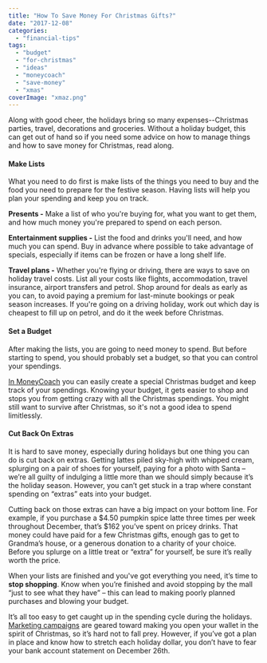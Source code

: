 ```yaml
---
title: "How To Save Money For Christmas Gifts?"
date: "2017-12-08"
categories: 
  - "financial-tips"
tags: 
  - "budget"
  - "for-christmas"
  - "ideas"
  - "moneycoach"
  - "save-money"
  - "xmas"
coverImage: "xmaz.png"
---
```


Along with good cheer, the holidays bring so many expenses--Christmas parties, travel, decorations and groceries. Without a holiday budget, this can get out of hand so if you need some advice on how to manage things and how to save money for Christmas, read along.

#### Make Lists

What you need to do first is make lists of the things you need to buy and the food you need to prepare for the festive season. Having lists will help you plan your spending and keep you on track.

**Presents -** Make a list of who you're buying for, what you want to get them, and how much money you're prepared to spend on each person.

**Entertainment supplies -** List the food and drinks you'll need, and how much you can spend. Buy in advance where possible to take advantage of specials, especially if items can be frozen or have a long shelf life.

**Travel plans -** Whether you're flying or driving, there are ways to save on holiday travel costs. List all your costs like flights, accommodation, travel insurance, airport transfers and petrol. Shop around for deals as early as you can, to avoid paying a premium for last-minute bookings or peak season increases. If you're going on a driving holiday, work out which day is cheapest to fill up on petrol, and do it the week before Christmas.

#### Set a Budget

After making the lists, you are going to need money to spend. But before starting to spend, you should probably set a budget, so that you can control your spendings.

[In MoneyCoach](https://itunes.apple.com/us/app/moneycoach-budget-planner/id989642198?mt=8) you can easily create a special Christmas budget and keep track of your spendings. Knowing your budget, it gets easier to shop and stops you from getting crazy with all the Christmas spendings. You might still want to survive after Christmas, so it's not a good idea to spend limitlessly.

#### Cut Back On Extras

It is hard to save money, especially during holidays but one thing you can do is cut back on extras. Getting lattes piled sky-high with whipped cream, splurging on a pair of shoes for yourself, paying for a photo with Santa – we’re all guilty of indulging a little more than we should simply because it’s the holiday season. However, you can’t get stuck in a trap where constant spending on “extras” eats into your budget.

Cutting back on those extras can have a big impact on your bottom line. For example, if you purchase a $4.50 pumpkin spice latte three times per week throughout December, that’s $162 you’ve spent on pricey drinks. That money could have paid for a few Christmas gifts, enough gas to get to Grandma’s house, or a generous donation to a charity of your choice. Before you splurge on a little treat or “extra” for yourself, be sure it’s really worth the price.

When your lists are finished and you've got everything you need, it’s time to **stop shopping**. Know when you’re finished and avoid stopping by the mall “just to see what they have” – this can lead to making poorly planned purchases and blowing your budget.

It’s all too easy to get caught up in the spending cycle during the holidays. [Marketing campaigns](https://imperiumapps.com/how-to-turn-one-time-shoppers-into-loyal-customers/) are geared toward making you open your wallet in the spirit of Christmas, so it’s hard not to fall prey. However, if you’ve got a plan in place and know how to stretch each holiday dollar, you don’t have to fear your bank account statement on December 26th.

